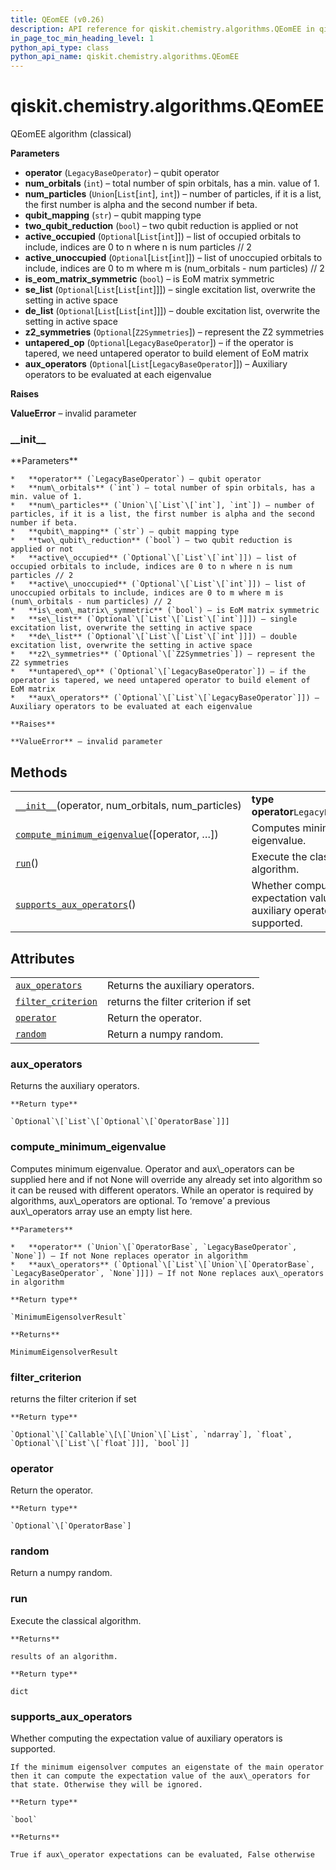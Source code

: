 ```yaml
---
title: QEomEE (v0.26)
description: API reference for qiskit.chemistry.algorithms.QEomEE in qiskit v0.26
in_page_toc_min_heading_level: 1
python_api_type: class
python_api_name: qiskit.chemistry.algorithms.QEomEE
---
```


<span id="qiskit-chemistry-algorithms-qeomee" />

# qiskit.chemistry.algorithms.QEomEE

<Class id="qiskit.chemistry.algorithms.QEomEE" isDedicatedPage={true} github="https://github.com/qiskit-community/qiskit-aqua/tree/stable/0.9/qiskit/chemistry/algorithms/eigen_solvers/q_eom_ee.py" signature="QEomEE(operator, num_orbitals, num_particles, qubit_mapping='parity', two_qubit_reduction=True, active_occupied=None, active_unoccupied=None, is_eom_matrix_symmetric=True, se_list=None, de_list=None, z2_symmetries=None, untapered_op=None, aux_operators=None)" modifiers="class">
  QEomEE algorithm (classical)

  **Parameters**

  *   **operator** (`LegacyBaseOperator`) – qubit operator
  *   **num\_orbitals** (`int`) – total number of spin orbitals, has a min. value of 1.
  *   **num\_particles** (`Union`\[`List`\[`int`], `int`]) – number of particles, if it is a list, the first number is alpha and the second number if beta.
  *   **qubit\_mapping** (`str`) – qubit mapping type
  *   **two\_qubit\_reduction** (`bool`) – two qubit reduction is applied or not
  *   **active\_occupied** (`Optional`\[`List`\[`int`]]) – list of occupied orbitals to include, indices are 0 to n where n is num particles // 2
  *   **active\_unoccupied** (`Optional`\[`List`\[`int`]]) – list of unoccupied orbitals to include, indices are 0 to m where m is (num\_orbitals - num particles) // 2
  *   **is\_eom\_matrix\_symmetric** (`bool`) – is EoM matrix symmetric
  *   **se\_list** (`Optional`\[`List`\[`List`\[`int`]]]) – single excitation list, overwrite the setting in active space
  *   **de\_list** (`Optional`\[`List`\[`List`\[`int`]]]) – double excitation list, overwrite the setting in active space
  *   **z2\_symmetries** (`Optional`\[`Z2Symmetries`]) – represent the Z2 symmetries
  *   **untapered\_op** (`Optional`\[`LegacyBaseOperator`]) – if the operator is tapered, we need untapered operator to build element of EoM matrix
  *   **aux\_operators** (`Optional`\[`List`\[`LegacyBaseOperator`]]) – Auxiliary operators to be evaluated at each eigenvalue

  **Raises**

  **ValueError** – invalid parameter

  ### \_\_init\_\_

  <Function id="qiskit.chemistry.algorithms.QEomEE.__init__" signature="__init__(operator, num_orbitals, num_particles, qubit_mapping='parity', two_qubit_reduction=True, active_occupied=None, active_unoccupied=None, is_eom_matrix_symmetric=True, se_list=None, de_list=None, z2_symmetries=None, untapered_op=None, aux_operators=None)">
    **Parameters**

    *   **operator** (`LegacyBaseOperator`) – qubit operator
    *   **num\_orbitals** (`int`) – total number of spin orbitals, has a min. value of 1.
    *   **num\_particles** (`Union`\[`List`\[`int`], `int`]) – number of particles, if it is a list, the first number is alpha and the second number if beta.
    *   **qubit\_mapping** (`str`) – qubit mapping type
    *   **two\_qubit\_reduction** (`bool`) – two qubit reduction is applied or not
    *   **active\_occupied** (`Optional`\[`List`\[`int`]]) – list of occupied orbitals to include, indices are 0 to n where n is num particles // 2
    *   **active\_unoccupied** (`Optional`\[`List`\[`int`]]) – list of unoccupied orbitals to include, indices are 0 to m where m is (num\_orbitals - num particles) // 2
    *   **is\_eom\_matrix\_symmetric** (`bool`) – is EoM matrix symmetric
    *   **se\_list** (`Optional`\[`List`\[`List`\[`int`]]]) – single excitation list, overwrite the setting in active space
    *   **de\_list** (`Optional`\[`List`\[`List`\[`int`]]]) – double excitation list, overwrite the setting in active space
    *   **z2\_symmetries** (`Optional`\[`Z2Symmetries`]) – represent the Z2 symmetries
    *   **untapered\_op** (`Optional`\[`LegacyBaseOperator`]) – if the operator is tapered, we need untapered operator to build element of EoM matrix
    *   **aux\_operators** (`Optional`\[`List`\[`LegacyBaseOperator`]]) – Auxiliary operators to be evaluated at each eigenvalue

    **Raises**

    **ValueError** – invalid parameter
  </Function>

  ## Methods

  |                                                                                                                                                                                |                                                                              |
  | ------------------------------------------------------------------------------------------------------------------------------------------------------------------------------ | ---------------------------------------------------------------------------- |
  | [`__init__`](#qiskit.chemistry.algorithms.QEomEE.__init__ "qiskit.chemistry.algorithms.QEomEE.__init__")(operator, num\_orbitals, num\_particles)                              | **type operator**`LegacyBaseOperator`                                        |
  | [`compute_minimum_eigenvalue`](#qiskit.chemistry.algorithms.QEomEE.compute_minimum_eigenvalue "qiskit.chemistry.algorithms.QEomEE.compute_minimum_eigenvalue")(\[operator, …]) | Computes minimum eigenvalue.                                                 |
  | [`run`](#qiskit.chemistry.algorithms.QEomEE.run "qiskit.chemistry.algorithms.QEomEE.run")()                                                                                    | Execute the classical algorithm.                                             |
  | [`supports_aux_operators`](#qiskit.chemistry.algorithms.QEomEE.supports_aux_operators "qiskit.chemistry.algorithms.QEomEE.supports_aux_operators")()                           | Whether computing the expectation value of auxiliary operators is supported. |

  ## Attributes

  |                                                                                                                                  |                                     |
  | -------------------------------------------------------------------------------------------------------------------------------- | ----------------------------------- |
  | [`aux_operators`](#qiskit.chemistry.algorithms.QEomEE.aux_operators "qiskit.chemistry.algorithms.QEomEE.aux_operators")          | Returns the auxiliary operators.    |
  | [`filter_criterion`](#qiskit.chemistry.algorithms.QEomEE.filter_criterion "qiskit.chemistry.algorithms.QEomEE.filter_criterion") | returns the filter criterion if set |
  | [`operator`](#qiskit.chemistry.algorithms.QEomEE.operator "qiskit.chemistry.algorithms.QEomEE.operator")                         | Return the operator.                |
  | [`random`](#qiskit.chemistry.algorithms.QEomEE.random "qiskit.chemistry.algorithms.QEomEE.random")                               | Return a numpy random.              |

  ### aux\_operators

  <Attribute id="qiskit.chemistry.algorithms.QEomEE.aux_operators">
    Returns the auxiliary operators.

    **Return type**

    `Optional`\[`List`\[`Optional`\[`OperatorBase`]]]
  </Attribute>

  ### compute\_minimum\_eigenvalue

  <Function id="qiskit.chemistry.algorithms.QEomEE.compute_minimum_eigenvalue" signature="compute_minimum_eigenvalue(operator=None, aux_operators=None)">
    Computes minimum eigenvalue. Operator and aux\_operators can be supplied here and if not None will override any already set into algorithm so it can be reused with different operators. While an operator is required by algorithms, aux\_operators are optional. To ‘remove’ a previous aux\_operators array use an empty list here.

    **Parameters**

    *   **operator** (`Union`\[`OperatorBase`, `LegacyBaseOperator`, `None`]) – If not None replaces operator in algorithm
    *   **aux\_operators** (`Optional`\[`List`\[`Union`\[`OperatorBase`, `LegacyBaseOperator`, `None`]]]) – If not None replaces aux\_operators in algorithm

    **Return type**

    `MinimumEigensolverResult`

    **Returns**

    MinimumEigensolverResult
  </Function>

  ### filter\_criterion

  <Attribute id="qiskit.chemistry.algorithms.QEomEE.filter_criterion">
    returns the filter criterion if set

    **Return type**

    `Optional`\[`Callable`\[\[`Union`\[`List`, `ndarray`], `float`, `Optional`\[`List`\[`float`]]], `bool`]]
  </Attribute>

  ### operator

  <Attribute id="qiskit.chemistry.algorithms.QEomEE.operator">
    Return the operator.

    **Return type**

    `Optional`\[`OperatorBase`]
  </Attribute>

  ### random

  <Attribute id="qiskit.chemistry.algorithms.QEomEE.random">
    Return a numpy random.
  </Attribute>

  ### run

  <Function id="qiskit.chemistry.algorithms.QEomEE.run" signature="run()">
    Execute the classical algorithm.

    **Returns**

    results of an algorithm.

    **Return type**

    dict
  </Function>

  ### supports\_aux\_operators

  <Function id="qiskit.chemistry.algorithms.QEomEE.supports_aux_operators" signature="supports_aux_operators()" modifiers="classmethod">
    Whether computing the expectation value of auxiliary operators is supported.

    If the minimum eigensolver computes an eigenstate of the main operator then it can compute the expectation value of the aux\_operators for that state. Otherwise they will be ignored.

    **Return type**

    `bool`

    **Returns**

    True if aux\_operator expectations can be evaluated, False otherwise
  </Function>
</Class>

